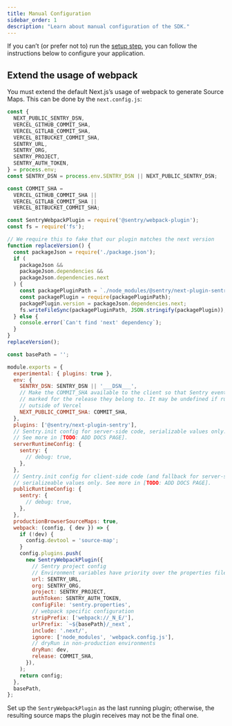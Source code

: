 ```yaml
---
title: Manual Configuration
sidebar_order: 1
description: "Learn about manual configuration of the SDK."
---
```


If you can’t (or prefer not to) run the [setup step](/platforms/javascript/guides/nextjs/#setup), you can follow the instructions below to configure your application.

## Extend the usage of webpack

You must extend the default Next.js’s usage of webpack to generate Source Maps. This can be done by the `next.config.js`:

```javascript {filename:next.config.js}
const {
  NEXT_PUBLIC_SENTRY_DSN,
  VERCEL_GITHUB_COMMIT_SHA,
  VERCEL_GITLAB_COMMIT_SHA,
  VERCEL_BITBUCKET_COMMIT_SHA,
  SENTRY_URL,
  SENTRY_ORG,
  SENTRY_PROJECT,
  SENTRY_AUTH_TOKEN,
} = process.env;
const SENTRY_DSN = process.env.SENTRY_DSN || NEXT_PUBLIC_SENTRY_DSN;

const COMMIT_SHA =
  VERCEL_GITHUB_COMMIT_SHA ||
  VERCEL_GITLAB_COMMIT_SHA ||
  VERCEL_BITBUCKET_COMMIT_SHA;

const SentryWebpackPlugin = require('@sentry/webpack-plugin');
const fs = require('fs');

// We require this to fake that our plugin matches the next version
function replaceVersion() {
  const packageJson = require('./package.json');
  if (
    packageJson &&
    packageJson.dependencies &&
    packageJson.dependencies.next
  ) {
    const packagePluginPath = `./node_modules/@sentry/next-plugin-sentry/package.json`;
    const packagePlugin = require(packagePluginPath);
    packagePlugin.version = packageJson.dependencies.next;
    fs.writeFileSync(packagePluginPath, JSON.stringify(packagePlugin));
  } else {
    console.error(`Can't find 'next' dependency`);
  }
}
replaceVersion();

const basePath = '';

module.exports = {
  experimental: { plugins: true },
  env: {
    SENTRY_DSN: SENTRY_DSN || '___DSN___',
    // Make the COMMIT_SHA available to the client so that Sentry events can be
    // marked for the release they belong to. It may be undefined if running
    // outside of Vercel
    NEXT_PUBLIC_COMMIT_SHA: COMMIT_SHA,
  },
  plugins: ['@sentry/next-plugin-sentry'],
  // Sentry.init config for server-side code, serializable values only.
  // See more in [TODO: ADD DOCS PAGE].
  serverRuntimeConfig: {
    sentry: {
      // debug: true,
    },
  },
  // Sentry.init config for client-side code (and fallback for server-side),
  // serializeable values only. See more in [TODO: ADD DOCS PAGE].
  publicRuntimeConfig: {
    sentry: {
      // debug: true,
    },
  },
  productionBrowserSourceMaps: true,
  webpack: (config, { dev }) => {
    if (!dev) {
      config.devtool = 'source-map';
    }
    config.plugins.push(
      new SentryWebpackPlugin({
        // Sentry project config
        // Environment variables have priority over the properties file
        url: SENTRY_URL,
        org: SENTRY_ORG,
        project: SENTRY_PROJECT,
        authToken: SENTRY_AUTH_TOKEN,
        configFile: 'sentry.properties',
        // webpack specific configuration
        stripPrefix: ['webpack://_N_E/'],
        urlPrefix: `~${basePath}/_next`,
        include: '.next/',
        ignore: ['node_modules', 'webpack.config.js'],
        // dryRun in non-production environments
        dryRun: dev,
        release: COMMIT_SHA,
      }),
    );
    return config;
  },
  basePath,
};
```

<Note>

Set up the `SentryWebpackPlugin` as the last running plugin; otherwise, the resulting source maps the plugin receives may not be the final one.

</Note>
